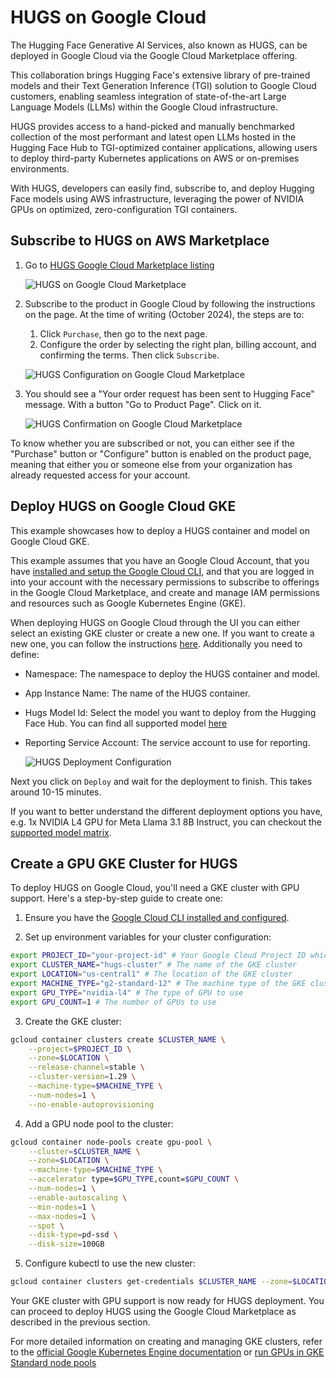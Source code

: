 # HUGS on Google Cloud 

The Hugging Face Generative AI Services, also known as HUGS, can be deployed in Google Cloud via the Google Cloud Marketplace offering.

This collaboration brings Hugging Face's extensive library of pre-trained models and their Text Generation Inference (TGI) solution to Google Cloud customers, enabling seamless integration of state-of-the-art Large Language Models (LLMs) within the Google Cloud infrastructure.

HUGS provides access to a hand-picked and manually benchmarked collection of the most performant and latest open LLMs hosted in the Hugging Face Hub to TGI-optimized container applications, allowing users to deploy third-party Kubernetes applications on AWS or on-premises environments.

With HUGS, developers can easily find, subscribe to, and deploy Hugging Face models using AWS infrastructure, leveraging the power of NVIDIA GPUs on optimized, zero-configuration TGI containers.

## Subscribe to HUGS on AWS Marketplace

1. Go to [HUGS Google Cloud Marketplace listing](https://console.cloud.google.com/marketplace/product/huggingface-public/hugs__draft)

   ![HUGS on Google Cloud Marketplace](https://huggingface.co/datasets/huggingface/documentation-images/resolve/main/hugs/gcp/hugs-marketplace-listing.png)

2. Subscribe to the product in Google Cloud by following the instructions on the page. At the time of writing (October 2024), the steps are to:

   1. Click `Purchase`, then go to the next page.
   2. Configure the order by selecting the right plan, billing account, and confirming the terms. Then click `Subscribe`.

   ![HUGS Configuration on Google Cloud Marketplace](https://huggingface.co/datasets/huggingface/documentation-images/resolve/main/hugs/gcp/hugs-configuration.png)

3. You should see a "Your order request has been sent to Hugging Face" message. With a button "Go to Product Page". Click on it.

   ![HUGS Confirmation on Google Cloud Marketplace](https://huggingface.co/datasets/huggingface/documentation-images/resolve/main/hugs/gcp/hugs-confirmation.png)

<Tip>

To know whether you are subscribed or not, you can either see if the "Purchase" button or "Configure" button is enabled on the product page, meaning that either you or someone else from your organization has already requested access for your account. 

</Tip>


## Deploy HUGS on Google Cloud GKE

This example showcases how to deploy a HUGS container and model on Google Cloud GKE.

<Tip>

This example assumes that you have an Google Cloud Account, that you have [installed and setup the Google Cloud CLI](https://cloud.google.com/sdk/docs/install), and that you are logged in into your account with the necessary permissions to subscribe to offerings in the Google Cloud Marketplace, and create and manage IAM permissions and resources such as Google Kubernetes Engine (GKE). 

</Tip>

When deploying HUGS on Google Cloud through the UI you can either select an existing GKE cluster or create a new one. If you want to create a new one, you can follow the instructions [here](https://cloud.google.com/kubernetes-engine/docs/how-to/creating-a-cluster). Additionally you need to define:

* Namespace: The namespace to deploy the HUGS container and model.
* App Instance Name: The name of the HUGS container.
* Hugs Model Id: Select the model you want to deploy from the Hugging Face Hub. You can find all supported model [here](../models)
* Reporting Service Account: The service account to use for reporting. 

   ![HUGS Deployment Configuration](https://huggingface.co/datasets/huggingface/documentation-images/resolve/main/hugs/gcp/hugs-deploy.png)

Next you click on `Deploy` and wait for the deployment to finish. This takes around 10-15 minutes.

<Tip>

If you want to better understand the different deployment options you have, e.g. 1x NVIDIA L4 GPU for Meta Llama 3.1 8B Instruct, you can checkout the [supported model matrix](../models).

</Tip>


## Create a GPU GKE Cluster for HUGS

To deploy HUGS on Google Cloud, you'll need a GKE cluster with GPU support. Here's a step-by-step guide to create one:

1. Ensure you have the [Google Cloud CLI installed and configured](https://cloud.google.com/sdk/docs/install-sdk).

2. Set up environment variables for your cluster configuration:

```bash
export PROJECT_ID="your-project-id" # Your Google Cloud Project ID which is subscribed to HUGS
export CLUSTER_NAME="hugs-cluster" # The name of the GKE cluster
export LOCATION="us-central1" # The location of the GKE cluster
export MACHINE_TYPE="g2-standard-12" # The machine type of the GKE cluster
export GPU_TYPE="nvidia-l4" # The type of GPU to use
export GPU_COUNT=1 # The number of GPUs to use
```

3. Create the GKE cluster:

```bash
gcloud container clusters create $CLUSTER_NAME \
    --project=$PROJECT_ID \
    --zone=$LOCATION \
    --release-channel=stable \
    --cluster-version=1.29 \
    --machine-type=$MACHINE_TYPE \
    --num-nodes=1 \
    --no-enable-autoprovisioning
```

4. Add a GPU node pool to the cluster:

```bash
gcloud container node-pools create gpu-pool \
    --cluster=$CLUSTER_NAME \
    --zone=$LOCATION \
    --machine-type=$MACHINE_TYPE \
    --accelerator type=$GPU_TYPE,count=$GPU_COUNT \
    --num-nodes=1 \
    --enable-autoscaling \
    --min-nodes=1 \
    --max-nodes=1 \
    --spot \
    --disk-type=pd-ssd \
    --disk-size=100GB 
```

5. Configure kubectl to use the new cluster:

```bash
gcloud container clusters get-credentials $CLUSTER_NAME --zone=$LOCATION
```

Your GKE cluster with GPU support is now ready for HUGS deployment. You can proceed to deploy HUGS using the Google Cloud Marketplace as described in the previous section.

<Tip>

For more detailed information on creating and managing GKE clusters, refer to the [official Google Kubernetes Engine documentation](https://cloud.google.com/kubernetes-engine/docs) or [run GPUs in GKE Standard node pools](https://cloud.google.com/kubernetes-engine/docs/how-to/gpus)

</Tip>
